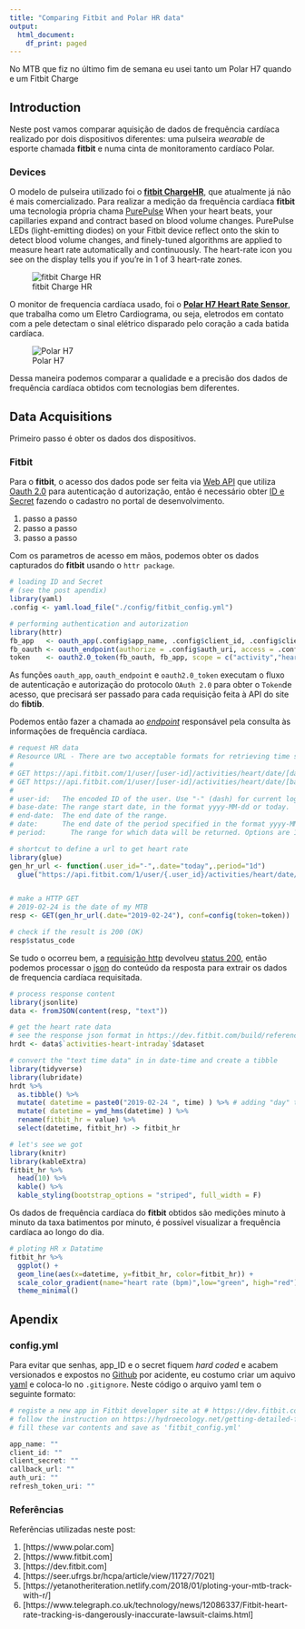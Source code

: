 ```yaml
---
title: "Comparing Fitbit and Polar HR data"
output:
  html_document:
    df_print: paged
---
```


No MTB que fiz no último fim de semana eu usei tanto um Polar H7 quando e um Fitbit Charge 

<!--more-->

## Introduction

Neste post vamos comparar aquisição de dados de frequência cardíaca realizado por dois dispositivos diferentes: uma pulseira *wearable* de esporte chamada **fitbit** e numa cinta de monitoramento cardíaco Polar.

### Devices

O modelo de pulseira utilizado foi o **[fitbit ChargeHR](https://www.fitbit.com/be/chargehr)**, que atualmente já não é mais comercializado. Para realizar a medição da frequência cardíaca **fitbit** uma tecnologia própria chama [PurePulse](https://www.fitbit.com/purepulse) When your heart beats, your capillaries expand and contract based on blood volume changes. PurePulse LEDs (light-emitting diodes) on your Fitbit device reflect onto the skin to detect blood volume changes, and finely-tuned algorithms are applied to measure heart rate automatically and continuously. The heart-rate icon you see on the display tells you if you're in 1 of 3 heart-rate zones.

![fitbit Charge HR](https://images-na.ssl-images-amazon.com/images/I/51wafNtYODL.jpg)

O monitor de frequencia cardíaca usado, foi o **[Polar H7 Heart Rate Sensor](https://www.polar.com/us-en/products/accessories/h10_heart_rate_sensor)**, que trabalha como um Eletro Cardiograma, ou seja, eletrodos em contato com a pele detectam o sinal elétrico disparado pelo coração a cada batida cardíaca.

![Polar H7](https://cdn.shopify.com/s/files/1/0904/0726/products/polar-polar-accessories-black-retail-package-med-xl-30-45-inches-polar-h7-bluetooth-smart-chest-transmitter-7795311878_x700.png?v=1538423599)

Dessa maneira podemos comparar a qualidade e a precisão dos dados de frequência cardíaca obtidos com tecnologias bem diferentes.

## Data Acquisitions

Primeiro passo é obter os dados dos dispositivos.

### Fitbit

Para o **fitbit**, o acesso dos dados pode ser feita via [Web API](https://dev.fitbit.com/build/reference/web-api/) que utiliza [Oauth 2.0](https://oauth.net/2/) para autenticação d autorização, então é necessário obter [ID e Secret](https://www.oauth.com/oauth2-servers/client-registration/client-id-secret/) fazendo o cadastro no portal de desenvolvimento.

1. passo a passo
1. passo a passo 
1. passo a passo

Com os parametros de acesso em mãos, podemos obter os dados capturados do **fitbit** usando o `httr package`.

```r

# loading ID and Secret 
# (see the post apendix)
library(yaml)
.config <- yaml.load_file("./config/fitbit_config.yml")

# performing authentication and autorization
library(httr)
fb_app   <- oauth_app(.config$app_name, .config$client_id, .config$client_secret)
fb_oauth <- oauth_endpoint(authorize = .config$auth_uri, access = .config$refresh_token_uri)
token    <- oauth2.0_token(fb_oauth, fb_app, scope = c("activity","heartrate","sleep"), cache = F, use_basic_auth = T)

```

As funções `oauth_app`, `oauth_endpoint` e `oauth2.0_token` executam o fluxo de autenticação e autorização do protocolo `OAuth 2.0` para obter o `Token`de acesso, que precisará ser passado para cada requisição feita à API do site do **fibtib**.

Podemos então fazer a chamada ao *[endpoint](https://dev.fitbit.com/build/reference/web-api/heart-rate/)* responsável pela consulta às informações de frequência cardíaca.

```r

# request HR data
# Resource URL - There are two acceptable formats for retrieving time series data:
#
# GET https://api.fitbit.com/1/user/[user-id]/activities/heart/date/[date]/[period].json
# GET https://api.fitbit.com/1/user/[user-id]/activities/heart/date/[base-date]/[end-date].json
#
# user-id:   The encoded ID of the user. Use "-" (dash) for current logged-in user.
# base-date: The range start date, in the format yyyy-MM-dd or today.
# end-date:	 The end date of the range.
# date:	     The end date of the period specified in the format yyyy-MM-dd or today.
# period:	   The range for which data will be returned. Options are 1d, 7d, 30d, 1w, 1m.

# shortcut to define a url to get heart rate
library(glue)
gen_hr_url <- function(.user_id="-",.date="today",.period="1d")
  glue("https://api.fitbit.com/1/user/{.user_id}/activities/heart/date/{.date}/{.period}.json")


# make a HTTP GET 
# 2019-02-24 is the date of my MTB 
resp <- GET(gen_hr_url(.date="2019-02-24"), conf=config(token=token))

# check if the result is 200 (OK)
resp$status_code

```

Se tudo o ocorreu bem, a [requisição http](https://developer.mozilla.org/en-US/docs/Web/HTTP/Overview) devolveu [status 200](https://www.w3.org/Protocols/rfc2616/rfc2616-sec10.html), então podemos processar o [json](https://www.w3schools.com/js/js_json_intro.asp) do conteúdo da resposta para extrair os dados de frequencia cardíaca requisitada.

```r

# process response content
library(jsonlite)
data <- fromJSON(content(resp, "text"))

# get the heart rate data 
# see the response json format in https://dev.fitbit.com/build/reference/web-api/heart-rate/ 
hrdt <- data$`activities-heart-intraday`$dataset

# convert the "text time data" in in date-time and create a tibble
library(tidyverse)
library(lubridate)
hrdt %>% 
  as.tibble() %>% 
  mutate( datetime = paste0("2019-02-24 ", time) ) %>% # adding "day" to time info
  mutate( datetime = ymd_hms(datetime) ) %>% 
  rename(fitbit_hr = value) %>% 
  select(datetime, fitbit_hr) -> fitbit_hr

# let's see we got
library(knitr)
library(kableExtra)
fitbit_hr %>% 
  head(10) %>% 
  kable() %>%
  kable_styling(bootstrap_options = "striped", full_width = F)
```

Os dados de frequência cardíaca do **fitbit** obtidos são medições minuto à minuto da taxa batimentos por minuto, é possível visualizar a frequência cardíaca ao longo do dia.

```r
# ploting HR x Datatime
fitbit_hr %>% 
  ggplot() +
  geom_line(aes(x=datetime, y=fitbit_hr, color=fitbit_hr)) +
  scale_color_gradient(name="heart rate (bpm)",low="green", high="red") +
  theme_minimal()
```


## Apendix 

### config.yml

Para evitar que senhas, app_ID e o secret fiquem *hard coded* e acabem versionados e expostos no [Github](https://github.com/) por acidente, eu costumo criar um aquivo [yaml](https://en.wikipedia.org/wiki/YAML) e coloca-lo no `.gitignore`. Neste código o arquivo yaml tem o seguinte formato:


```r
# registe a new app in Fitbit developer site at # https://dev.fitbit.com/apps/new
# follow the instruction on https://hydroecology.net/getting-detailed-fitbit-data-with-r/
# fill these var contents and save as 'fitbit_config.yml'

app_name: ""
client_id: ""
client_secret: ""
callback_url: ""
auth_uri: ""
refresh_token_uri: ""
```

### Referências

Referências utilizadas neste post:

1. [https://www.polar.com]
1. [https://www.fitbit.com]
1. [https://dev.fitbit.com]
1. [https://seer.ufrgs.br/hcpa/article/view/11727/7021]
1. [https://yetanotheriteration.netlify.com/2018/01/ploting-your-mtb-track-with-r/]
1. [https://www.telegraph.co.uk/technology/news/12086337/Fitbit-heart-rate-tracking-is-dangerously-inaccurate-lawsuit-claims.html]
